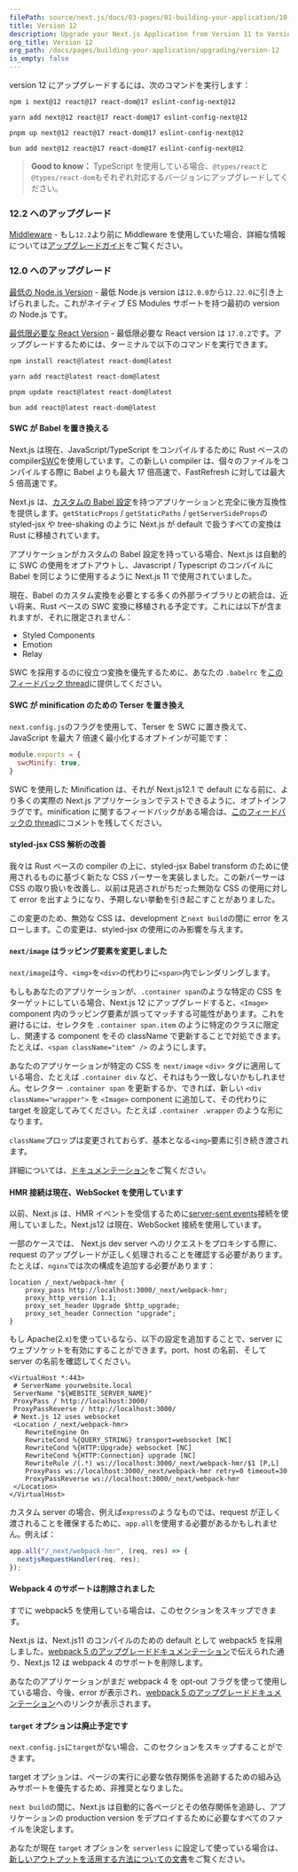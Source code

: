 ```yaml
---
filePath: source/next.js/docs/03-pages/01-building-your-application/10-upgrading/07-version-12.mdx
title: Version 12
description: Upgrade your Next.js Application from Version 11 to Version 12.
org_title: Version 12
org_path: /docs/pages/building-your-application/upgrading/version-12
is_empty: false
---
```


version 12 にアップグレードするには、次のコマンドを実行します：

```bash:Terminal
npm i next@12 react@17 react-dom@17 eslint-config-next@12
```

```bash:Terminal
yarn add next@12 react@17 react-dom@17 eslint-config-next@12
```

```bash:Terminal
pnpm up next@12 react@17 react-dom@17 eslint-config-next@12
```

```bash:Terminal
bun add next@12 react@17 react-dom@17 eslint-config-next@12
```

> **Good to know：** TypeScript を使用している場合、`@types/react`と`@types/react-dom`もそれぞれ対応するバージョンにアップグレードしてください。

### 12.2 へのアップグレード

[Middleware](/docs/messages/middleware-upgrade-guide) - もし`12.2`より前に Middleware を使用していた場合、詳細な情報については[アップグレードガイド](/docs/messages/middleware-upgrade-guide)をご覧ください。

### 12.0 へのアップグレード

[最低の Node.js Version](https://nodejs.org/en/) - 最低 Node.js version は`12.0.0`から`12.22.0`に引き上げられました。これがネイティブ ES Modules サポートを持つ最初の version の Node.js です。

[最低限必要な React Version](https://reactjs.org/docs/add-react-to-a-website.html) - 最低限必要な React version は `17.0.2`です。アップグレードするためには、ターミナルで以下のコマンドを実行できます。

```bash:Terminal
npm install react@latest react-dom@latest

yarn add react@latest react-dom@latest

pnpm update react@latest react-dom@latest

bun add react@latest react-dom@latest
```

#### SWC が Babel を置き換える

Next.js は現在、JavaScript/TypeScript をコンパイルするために Rust ベースの compiler[SWC](https://swc.rs/)を使用しています。この新しい compiler は、個々のファイルをコンパイルする際に Babel よりも最大 17 倍高速で、FastRefresh に対しては最大 5 倍高速です。

Next.js は、[カスタムの Babel 設定](/ja/javascript/next.js/v14/03-pages/01-building-your-application/06-configuring/08-babel)を持つアプリケーションと完全に後方互換性を提供します。`getStaticProps` / `getStaticPaths` / `getServerSideProps`の styled-jsx や tree-shaking のように Next.js が default で扱うすべての変換は Rust に移植されています。

アプリケーションがカスタムの Babel 設定を持っている場合、Next.js は自動的に SWC の使用をオプトアウトし、Javascript / Typescript のコンパイルに Babel を同じように使用するように Next.js 11 で使用されていました。

現在、Babel のカスタム変換を必要とする多くの外部ライブラリとの統合は、近い将来、Rust ベースの SWC 変換に移植される予定です。これには以下が含まれますが、それに限定されません：

- Styled Components
- Emotion
- Relay

SWC を採用するのに役立つ変換を優先するために、あなたの `.babelrc` を[このフィードバック thread](https://github.com/vercel/next.js/discussions/30174)に提供してください。

#### SWC が minification のための Terser を置き換え

`next.config.js`のフラグを使用して、Terser を SWC に置き換えて、 JavaScript を最大 7 倍速く最小化するオプトインが可能です：

```js:next.config.js
module.exports = {
  swcMinify: true,
}
```

SWC を使用した Minification は、それが Next.js12.1 で default になる前に、より多くの実際の Next.js アプリケーションでテストできるように、オプトインフラグです。minification に関するフィードバックがある場合は、[このフィードバックの thread](https://github.com/vercel/next.js/discussions/30237)にコメントを残してください。

#### styled-jsx CSS 解析の改善

我々は Rust ベースの compiler の上に、styled-jsx Babel transform のために使用されるものに基づく新たな CSS パーサーを実装しました。この新パーサーは CSS の取り扱いを改善し、以前は見逃されがちだった無効な CSS の使用に対して error を出すようになり、予期しない挙動を引き起こすことがありました。

この変更のため、無効な CSS は、development と`next build`の間に error をスローします。この変更は、styled-jsx の使用にのみ影響を与えます。

#### `next/image` はラッピング要素を変更しました

`next/image`は今、`<img>`を`<div>`の代わりに`<span>`内でレンダリングします。

もしもあなたのアプリケーションが、`.container span`のような特定の CSS をターゲットにしている場合、Next.js 12 にアップグレードすると、`<Image>` component 内のラッピング要素が誤ってマッチする可能性があります。これを避けるには、セレクタを `.container span.item` のように特定のクラスに限定し、関連する component をその className で更新することで対処できます。たとえば、`<span className="item" />` のようにします。

あなたのアプリケーションが特定の CSS を `next/image` `<div>` タグに適用している場合、たとえば `.container div` など、それはもう一致しないかもしれません。セレクター `.container span` を更新するか、できれば、新しい `<div className="wrapper">` を `<Image>` component に追加して、その代わりに target を設定してみてください。たとえば `.container .wrapper` のような形になります。

`className`プロップは変更されておらず、基本となる`<img>`要素に引き続き渡されます。

詳細については、[ドキュメンテーション](/ja/javascript/next.js/v14/03-pages/01-building-your-application/05-optimizing/01-images#styling)をご覧ください。

#### HMR 接続は現在、WebSocket を使用しています

以前、Next.js は、HMR イベントを受信するために[server-sent events](https://developer.mozilla.org/docs/Web/API/Server-sent_events)接続を使用していました。Next.js12 は現在、WebSocket 接続を使用しています。

一部のケースでは、 Next.js dev server へのリクエストをプロキシする際に、 request のアップグレードが正しく処理されることを確認する必要があります。たとえば、`nginx`では次の構成を追加する必要があります：

```nginx
location /_next/webpack-hmr {
    proxy_pass http://localhost:3000/_next/webpack-hmr;
    proxy_http_version 1.1;
    proxy_set_header Upgrade $http_upgrade;
    proxy_set_header Connection "upgrade";
}
```

もし Apache(2.x)を使っているなら、以下の設定を追加することで、server にウェブソケットを有効にすることができます。port、host の名前、そして server の名前を確認してください。

```
<VirtualHost *:443>
 # ServerName yourwebsite.local
 ServerName "${WEBSITE_SERVER_NAME}"
 ProxyPass / http://localhost:3000/
 ProxyPassReverse / http://localhost:3000/
 # Next.js 12 uses websocket
 <Location /_next/webpack-hmr>
    RewriteEngine On
    RewriteCond %{QUERY_STRING} transport=websocket [NC]
    RewriteCond %{HTTP:Upgrade} websocket [NC]
    RewriteCond %{HTTP:Connection} upgrade [NC]
    RewriteRule /(.*) ws://localhost:3000/_next/webpack-hmr/$1 [P,L]
    ProxyPass ws://localhost:3000/_next/webpack-hmr retry=0 timeout=30
    ProxyPassReverse ws://localhost:3000/_next/webpack-hmr
 </Location>
</VirtualHost>
```

カスタム server の場合、例えば`express`のようなものでは、request が正しく渡されることを確保するために、`app.all`を使用する必要があるかもしれません。例えば：

```js
app.all("/_next/webpack-hmr", (req, res) => {
  nextjsRequestHandler(req, res);
});
```

#### Webpack 4 のサポートは削除されました

すでに webpack5 を使用している場合は、このセクションをスキップできます。

Next.js は、Next.js11 のコンパイルのための default として webpack5 を採用しました。[webpack 5 のアップグレードドキュメンテーション](/docs/messages/webpack5)で伝えられた通り、Next.js 12 は webpack 4 のサポートを削除します。

あなたのアプリケーションがまだ webpack 4 を opt-out フラグを使って使用している場合、今後、error が表示され、[webpack 5 のアップグレードドキュメンテーション](/docs/messages/webpack5)へのリンクが表示されます。

#### `target` オプションは廃止予定です

`next.config.js`に`target`がない場合、このセクションをスキップすることができます。

target オプションは、ページの実行に必要な依存関係を追跡するための組み込みサポートを優先するため、非推奨となりました。

`next build`の間に、Next.js は自動的に各ページとその依存関係を追跡し、アプリケーションの production version をデプロイするために必要なすべてのファイルを決定します。

あなたが現在 `target` オプションを `serverless` に設定して使っている場合は、[新しいアウトプットを活用する方法についての文書](/ja/javascript/next.js/v14/03-pages/02-api-reference/03-next-config-js/output)をご覧ください。
